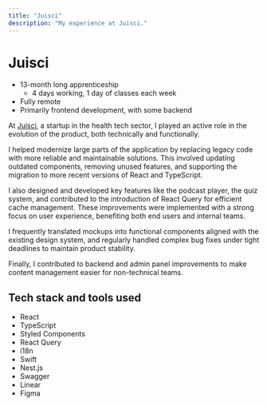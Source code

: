 ```yaml
---
title: "Juisci"
description: "My experience at Juisci."
---
```


# Juisci

- 13-month long apprenticeship
  - 4 days working, 1 day of classes each week
- Fully remote
- Primarily frontend development, with some backend

At [Juisci](https://juisci.com), a startup in the health tech sector, I played an active role in the evolution of the product, both technically and functionally.

I helped modernize large parts of the application by replacing legacy code with more reliable and maintainable solutions. This involved updating outdated components, removing unused features, and supporting the migration to more recent versions of React and TypeScript.

I also designed and developed key features like the podcast player, the quiz system, and contributed to the introduction of React Query for efficient cache management. These improvements were implemented with a strong focus on user experience, benefiting both end users and internal teams.

I frequently translated mockups into functional components aligned with the existing design system, and regularly handled complex bug fixes under tight deadlines to maintain product stability.

Finally, I contributed to backend and admin panel improvements to make content management easier for non-technical teams.

## Tech stack and tools used

- React
- TypeScript
- Styled Components
- React Query
- i18n
- Swift
- Nest.js
- Swagger
- Linear
- Figma
